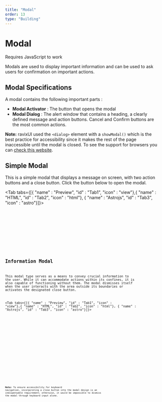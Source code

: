```yaml
---
title: "Modal"
order: 13
type: "Building"
---
```



# Modal

<Alert type="info">Requires JavaScript to work</Alert>

Modals are used to display important information and can be used to ask users for confirmation on important actions.

## Modal Specifications

A modal contains the following important parts :

- **Modal Activator** : The button that opens the modal
- **Modal Dialog** : The alert window that contains a heading, a clearly defined message and action buttons. Cancel and Confirm buttons are the most common actions.

**Note:** ravixUI used the `<dialog>` element with a `showModal()` which is the best practice for accessibility since it makes the rest of the page inaccessible until the modal is closed. To see the support for browsers you can [check this website](https://caniuse.com/?search=dialog).

## Simple Modal

This is a simple modal that displays a message on screen, with two action buttons and a close button. Click the button below to open the modal.

<Tab tabs={[{ "name" : "Preview", "id" : "Tab1", "icon" : "view"},{ "name" : "HTML", "id" : "Tab2", "icon" : "html"}, { "name" : "Astrojs", "id" : "Tab3", "icon" : "astro"}]}>

<section id ="Tab1-panel" role="tabpanel" data-role="tabpanel">
<div class="flex p-6 justify-center w-full">
<Modal />
</div>

</section>

<section id ="Tab2-panel" role="tabpanel" data-role="tabpanel">

<Code
  code={ModalCode}
  lang="html"
  title="ModalVariants.html"
  wrap="true"
  data-pagefind-ignore
/>

</section>

<section id ="Tab3-panel" role="tabpanel" data-role="tabpanel">

<Code
  code={ModalCodeAstro}
  lang="astro"
  title="ModalVariants.astro"
  wrap="true"
  data-pagefind-ignore
/>

</section>

</Tab>

## Information Modal

This modal type serves as a means to convey crucial information to the user. While it can accommodate actions within its confines, it is also capable of functioning without them. The modal dismisses itself when the user interacts with the area outside its boundaries or activates the designated close button.

<Tab tabs={[{ "name" : "Preview", "id" : "Tab1", "icon" : "view"},{ "name" : "HTML", "id" : "Tab2", "icon" : "html"}, { "name" : "Astrojs", "id" : "Tab3", "icon" : "astro"}]}>

<section id ="Tab1-panel" role="tabpanel" data-role="tabpanel">
<div class="flex p-6 justify-center w-full">
<InfoModal />
</div>

</section>

<section id ="Tab2-panel" role="tabpanel" data-role="tabpanel">

<Code
  code={InfoModalCode}
  lang="html"
  title="InfoModalVariants.html"
  wrap="true"
  data-pagefind-ignore
/>

</section>

<section id ="Tab3-panel" role="tabpanel" data-role="tabpanel">

<Code
  code={InfoModalCodeAstro}
  lang="astro"
  title="InfoModalVariants.astro"
  wrap="true"
  data-pagefind-ignore
/>

</section>

</Tab>

**Note:** To ensure accessibility for keyboard navigation, incorporating a close button into the modal design is an indispensable requirement; otherwise, it would be impossible to dismiss the modal through keyboard input alone.
